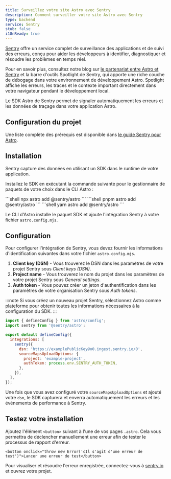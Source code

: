 ```yaml
---
title: Surveillez votre site Astro avec Sentry
description: Comment surveiller votre site Astro avec Sentry
type: backend
service: Sentry
stub: false
i18nReady: true
---
```


[Sentry](https://sentry.io) offre un service complet de surveillance des applications et de suivi des erreurs, conçu pour aider les développeurs à identifier, diagnostiquer et résoudre les problèmes en temps réel.

Pour en savoir plus, consultez notre blog sur [le partenariat entre Astro et Sentry](https://astro.build/blog/sentry-official-monitoring-partner/) et la barre d'outils Spotlight de Sentry, qui apporte une riche couche de débogage dans votre environnement de développement Astro. Spotlight affiche les erreurs, les traces et le contexte important directement dans votre navigateur pendant le développement local.

Le SDK Astro de Sentry permet de signaler automatiquement les erreurs et les données de traçage dans votre application Astro.

## Configuration du projet

Une liste complète des prérequis est disponible dans [le guide Sentry pour Astro](https://docs.sentry.io/platforms/javascript/guides/astro/#prerequisites).

## Installation

Sentry capture des données en utilisant un SDK dans le runtime de votre application.

Installez le SDK en exécutant la commande suivante pour le gestionnaire de paquets de votre choix dans le CLI Astro :

<PackageManagerTabs>
  <Fragment slot="npm">
    ```shell
    npx astro add @sentry/astro
    ```
  </Fragment>
  <Fragment slot="pnpm">
    ```shell
    pnpm astro add @sentry/astro
    ```
  </Fragment>
  <Fragment slot="yarn">
    ```shell
    yarn astro add @sentry/astro
    ```
  </Fragment>
</PackageManagerTabs>

Le CLI d'Astro installe le paquet SDK et ajoute l'intégration Sentry à votre fichier `astro.config.mjs`.

## Configuration

Pour configurer l'intégration de Sentry, vous devez fournir les informations d'identification suivantes dans votre fichier `astro.config.mjs`.

1. **Client key (DSN)** - Vous trouverez le DSN dans les paramètres de votre projet Sentry sous *Client keys (DSN)*.
2. **Project name** - Vous trouverez le nom du projet dans les paramètres de votre projet Sentry sous *General settings*.
3. **Auth token** - Vous pouvez créer un jeton d'authentification dans les paramètres de votre organisation Sentry sous *Auth tokens*.

:::note
Si vous créez un nouveau projet Sentry, sélectionnez Astro comme plateforme pour obtenir toutes les informations nécessaires à la configuration du SDK.
:::

```js title="astro.config.mjs" ins={2, 6-12}
import { defineConfig } from 'astro/config';
import sentry from '@sentry/astro';

export default defineConfig({
  integrations: [
    sentry({
      dsn: 'https://examplePublicKey@o0.ingest.sentry.io/0',
      sourceMapsUploadOptions: {
        project: 'example-project',
        authToken: process.env.SENTRY_AUTH_TOKEN,
      },
    }),
  ],
});
```
Une fois que vous avez configuré votre `sourceMapsUploadOptions` et ajouté votre `dsn`, le SDK capturera et enverra automatiquement les erreurs et les événements de performance à Sentry.

## Testez votre installation

Ajoutez l'élément `<button>` suivant à l'une de vos pages `.astro`. Cela vous permettra de déclencher manuellement une erreur afin de tester le processus de rapport d'erreur.

```astro title="src/pages/index.astro"
<button onclick="throw new Error('cIl s'agit d'une erreur de test')">Lancer une erreur de test</button>
```

Pour visualiser et résoudre l'erreur enregistrée, connectez-vous à [sentry.io](https://sentry.io/) et ouvrez votre projet.
